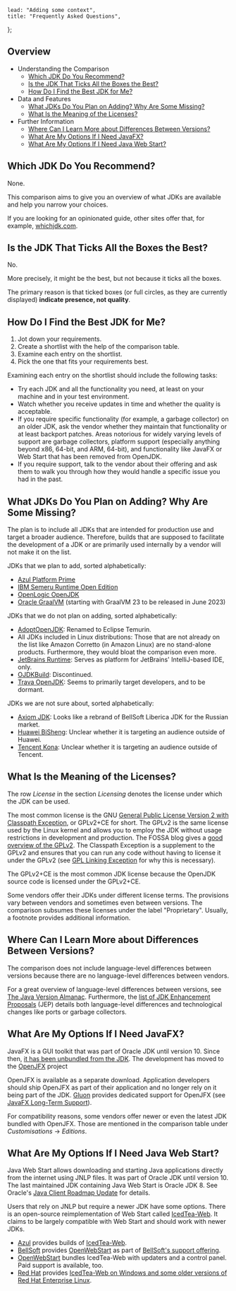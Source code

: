 
	lead: "Adding some context",
	title: "Frequently Asked Questions",
};

## Overview

-   Understanding the Comparison
    -   [Which JDK Do You Recommend?](#which-jdk-do-you-recommend)
    -   [Is the JDK That Ticks All the Boxes the Best?](#is-the-jdk-that-ticks-all-the-boxes-the-best)
    -   [How Do I Find the Best JDK for Me?](#how-do-i-find-the-best-jdk-for-me)
-   Data and Features
    -   [What JDKs Do You Plan on Adding? Why Are Some Missing?](#what-jdks-do-you-plan-on-adding-why-are-some-missing)
    -   [What Is the Meaning of the Licenses?](#what-is-the-meaning-of-the-licenses)
-   Further Information
    -   [Where Can I Learn More about Differences Between Versions?](#where-can-i-learn-more-about-differences-between-versions)
    -   [What Are My Options If I Need JavaFX?](#what-are-my-options-if-i-need-javafx)
    -   [What Are My Options If I Need Java Web Start?](#what-are-my-options-if-i-need-java-web-start)

## Which JDK Do You Recommend?

None.

This comparison aims to give you an overview of what JDKs are available and help you narrow your choices.

If you are looking for an opinionated guide, other sites offer that, for example, [whichjdk.com](https://whichjdk.com/).

## Is the JDK That Ticks All the Boxes the Best?

No.

More precisely, it might be the best, but not because it ticks all the boxes.

The primary reason is that ticked boxes (or full circles, as they are currently displayed) **indicate presence, not quality**.

## How Do I Find the Best JDK for Me?

1. Jot down your requirements.
2. Create a shortlist with the help of the comparison table.
3. Examine each entry on the shortlist.
4. Pick the one that fits your requirements best.

Examining each entry on the shortlist should include the following tasks:

-   Try each JDK and all the functionality you need, at least on your machine and in your test environment.
-   Watch whether you receive updates in time and whether the quality is acceptable.
-   If you require specific functionality (for example, a garbage collector) on an older JDK, ask the vendor whether they maintain that functionality or at least backport patches. Areas notorious for widely varying levels of support are garbage collectors, platform support (especially anything beyond x86, 64-bit, and ARM, 64-bit), and functionality like JavaFX or Web Start that has been removed from OpenJDK.
-   If you require support, talk to the vendor about their offering and ask them to walk you through how they would handle a specific issue you had in the past.

## What JDKs Do You Plan on Adding? Why Are Some Missing?

The plan is to include all JDKs that are intended for production use and target a broader audience. Therefore, builds that are supposed to facilitate the development of a JDK or are primarily used internally by a vendor will not make it on the list.

JDKs that we plan to add, sorted alphabetically:

-   [Azul Platform Prime](https://www.azul.com/downloads/)
-   [IBM Semeru Runtime Open Edition](https://developer.ibm.com/languages/java/semeru-runtimes/)
-   [OpenLogic OpenJDK](https://www.openlogic.com/openjdk-downloads)
-   [Oracle GraalVM](https://www.graalvm.org/) (starting with GraalVM 23 to be released in June 2023)

JDKs that we do not plan on adding, sorted alphabetically:

-   [AdoptOpenJDK](https://adoptopenjdk.net/): Renamed to Eclipse Temurin.
-   All JDKs included in Linux distributions: Those that are not already on the list like Amazon Corretto (in Amazon Linux) are no stand-alone products. Furthermore, they would bloat the comparison even more.
-   [JetBrains Runtime](https://github.com/JetBrains/JetBrainsRuntime): Serves as platform for JetBrains' IntelliJ-based IDE, only.
-   [OJDKBuild](https://github.com/ojdkbuild/ojdkbuild): Discontinued.
-   [Trava OpenJDK](https://github.com/TravaOpenJDK): Seems to primarily target developers, and to be dormant.

JDKs we are not sure about, sorted alphabetically:

-   [Axiom JDK](https://axiomjdk.ru/): Looks like a rebrand of BellSoft Liberica JDK for the Russian market.
-   [Huawei BiSheng](https://www.openeuler.org/en/other/projects/bishengjdk/): Unclear whether it is targeting an audience outside of Huawei.
-   [Tencent Kona](https://github.com/Tencent/): Unclear whether it is targeting an audience outside of Tencent.

## What Is the Meaning of the Licenses?

The row _License_ in the section _Licensing_ denotes the license under which the JDK can be used.

The most common license is the GNU [General Public License Version 2 with Classpath Exception](https://openjdk.org/legal/gplv2+ce.html), or GPLv2+CE for short. The GPLv2 is the same license used by the Linux kernel and allows you to employ the JDK without usage restrictions in development and production. The FOSSA blog gives a [good overview of the GPLv2](https://fossa.com/blog/open-source-software-licenses-101-gpl-v2/). The Classpath Exception is a supplement to the GPLv2 and ensures that you can run any code without having to license it under the GPLv2 (see [GPL Linking Exception](https://en.wikipedia.org/wiki/GPL_linking_exception) for why this is necessary).

The GPLv2+CE is the most common JDK license because the OpenJDK source code is licensed under the GPLv2+CE.

Some vendors offer their JDKs under different license terms. The provisions vary between vendors and sometimes even between versions. The comparison subsumes these licenses under the label "Proprietary". Usually, a footnote provides additional information.

## Where Can I Learn More about Differences Between Versions?

The comparison does not include language-level differences between versions because there are no language-level differences between vendors.

For a great overview of language-level differences between versions, see [The Java Version Almanac](https://javaalmanac.io/). Furthermore, the [list of JDK Enhancement Proposals](https://openjdk.org/jeps/0) (JEP) details both language-level differences and technological changes like ports or garbage collectors.

## What Are My Options If I Need JavaFX?

JavaFX is a GUI toolkit that was part of Oracle JDK until version 10. Since then, [it has been unbundled from the JDK](https://blogs.oracle.com/java/post/the-future-of-javafx-and-other-java-client-roadmap-updates). The development has moved to the [OpenJFX](https://openjfx.io/) project

OpenJFX is available as a separate download. Application developers should ship OpenJFX as part of their application and no longer rely on it being part of the JDK. [Gluon](https://gluonhq.com/) provides dedicated support for OpenJFX (see [JavaFX Long-Term Support](https://gluonhq.com/services/javafx-support/)).

For compatibility reasons, some vendors offer newer or even the latest JDK bundled with OpenJFX. Those are mentioned in the comparison table under _Customisations_ → _Editions_.

## What Are My Options If I Need Java Web Start?

Java Web Start allows downloading and starting Java applications directly from the internet using JNLP files. It was part of Oracle JDK until version 10. The last maintained JDK containing Java Web Start is Oracle JDK 8. See Oracle's [Java Client Roadmap Update](https://www.oracle.com/technetwork/java/javase/javaclientroadmapupdatev2020may-6548840.pdf) for details.

Users that rely on JNLP but require a newer JDK have some options. There is an open-source reimplementation of Web Start called [IcedTea-Web](https://github.com/AdoptOpenJDK/IcedTea-Web). It claims to be largely compatible with Web Start and should work with newer JDKs.

-   [Azul](https://azul.com/) provides builds of [IcedTea-Web](https://www.azul.com/products/components/icedtea-web/).
-   [BellSoft](https://bell-sw.com/) provides [OpenWebStart](https://openwebstart.com/) as part of [BellSoft's support offering](https://bell-sw.com/support/).
-   [OpenWebStart](https://openwebstart.com/) bundles IcedTea-Web with updaters and a control panel. Paid support is available, too.
-   [Red Hat](https://redhat.com/) provides [IcedTea-Web on Windows and some older versions of Red Hat Enterprise Linux](https://access.redhat.com/solutions/5087601).

